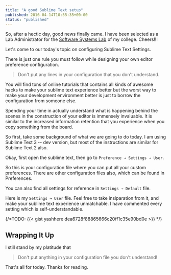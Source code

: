 ---
title: "A good Sublime Text setup"
published: 2016-04-14T10:55:35+00:00
status: "published"
---

So, after a hectic day, good news finally came. I have been selected as a Lab Administrator for the [Software Systems Lab](https://www.facebook.com/sslnitc/) of my college. Cheers!!!

Let's come to our today's topic on configuring Sublime Text Settings.

There is just one rule you must follow while designing your own editor preference configuration.

> Don't put any lines in your configuration that you don't understand.

You will find tons of online tutorials that contains all kinds of awesome hacks to make your sublime text experience better but the worst way to make your development environment better is just to borrow the configuration from someone else.

Spending your time in actually understand what is happening behind the scenes in the construction of your editor is immensely invaluable. It is similar to the increased information retention that you experience when you copy something from the board.

So first, take some background of what we are going to do today. I am using Sublime Text 3 -- dev version, but most of the instructions are similar for Sublime Text 2 also.

Okay, first open the sublime text, then go to `Preference → Settings → User`.

So this is your configuration file where you can put all your custom preferences. There are other configuration files also, which can be found in Preferences.

You can also find all settings for reference in `Settings → Default` file.

Here is my `Settings → User` file. Feel free to take insiparation from it, and make your sublime text experience unmatchable. I have commented every setting which is self-understandable.

{/*TODO: {{< gist yashhere dea6728f88865666c20ff1c35e90bd0e >}} */}

## Wrapping It Up

I still stand by my platitude that

> Don't put anything in your configuration file you don't understand!

That's all for today. Thanks for reading.
